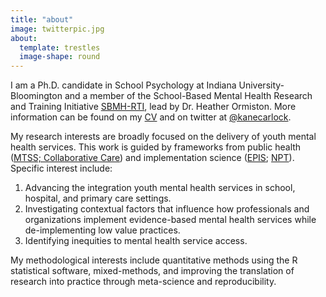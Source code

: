 ```yaml
---
title: "about"
image: twitterpic.jpg
about: 
  template: trestles
  image-shape: round
---
```


I am a Ph.D. candidate in School Psychology at Indiana University-Bloomington and a member of the School-Based Mental Health Research and Training Initiative [SBMH-RTI](https://www.sbmhinitiative.com), lead by Dr. Heather Ormiston. More information can be found on my [CV](https://www.kanecarlock.com/cv.html) and on twitter at [@kanecarlock](https://twitter.com/kanecarlock). 

My research interests are broadly focused on the delivery of youth mental health services. This work is guided by frameworks from public health ([MTSS; Collaborative Care](https://www.ncbi.nlm.nih.gov/pmc/articles/PMC5383210/)) and implementation science ([EPIS](https://episframework.com/); [NPT](https://implementationscience.biomedcentral.com/articles/10.1186/s13012-022-01191-x)). Specific interest include: 

1) Advancing the integration youth mental health services in school, hospital, and primary care settings.
2) Investigating contextual factors that influence how professionals and organizations implement evidence-based mental health services while de-implementing low value practices. 
3) Identifying inequities to mental health service access. 

My methodological interests include quantitative methods using the R statistical software, mixed-methods, and improving the translation of research into practice through meta-science and reproducibility.

